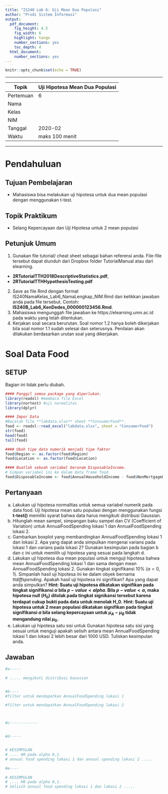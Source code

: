 ---
title: "IS240 Lab 6: Uji Mean Dua Populasi"
author: "Prodi Sistem Informasi"
output:
  pdf_document: 
    fig_height: 4.5
    fig_width: 6
    highlight: tango
    number_sections: yes
    toc_depth: 4
  html_document: 
    number_sections: yes
---

```{r setup, include=FALSE, message=FALSE, warning=FALSE}
knitr::opts_chunk$set(echo = TRUE)
```

******************************************************
Topik    | Uji Hipotesa Mean Dua Populasi        
---------|----------             
Pertemuan| 6   
Nama     |           
Kelas    |       
NIM      |    
Tanggal  | 2020-02
Waktu    | maks 100 menit     
******************************************************

# Pendahuluan

## Tujuan Pembelajaran

- Mahasiswa bisa melakukan uji hipotesa untuk dua mean populasi dengan menggunakan t-test.

## Topik Praktikum

- Selang Kepercayaan dan Uji Hipotesa untuk 2 mean populasi


## Petunjuk Umum

1. Gunakan file tutorial/ cheat sheet sebagai bahan referensi anda. File-file tersebut dapat diunduh dari Dropbox folder TutorialManual atau dari elearning.    
- **2RTutorialTTH2018DescriptiveStatistics.pdf**,
- **2RTutorialTTHHypothesisTesting.pdf**

2. Save as file Rmd dengan format  IS240NamaKelas_Lab6_NamaLengkap_NIM.Rmd dan ketikkan jawaban anda pada file tersebut. Contoh: **IS240B_Lab6_KenDedes_000000123456.Rmd**. 
3. Mahasiswa mengunggah file jawaban ke https://elearning.umn.ac.id pada waktu yang telah ditentukan. 
4. Kerjakan soal secara berurutan. Soal nomor 1.2 hanya boleh dikerjakan bila soal nomor 1.1 sudah selesai dan seterusnya. Penilaian akan dilakukan berdasarkan urutan soal yang dikerjakan. 

# Soal Data Food

## SETUP

Bagian ini tidak perlu diubah. 

```{r, message=FALSE, warning=FALSE}

#### Panggil semua package yang diperlukan.
library(readxl) #membaca file Excel
library(nortest) #uji normalitas
library(dplyr)

#### Impor Data
#Bacalah file **labdata.xlsx** sheet **ConsumerFood**. 
food <- readxl::read_excel("labdata.xlsx", sheet = "ConsumerFood")
str(food)
head(food)
tail(food)

#### Ubah tipe data numerik menjadi tipe faktor
food$Region <- as.factor(food$Region)
food$Location <- as.factor(food$Location)

#### Buatlah sebuah variabel beranam DisposableIncome. 
# Simpan variabel ini ke dalam data frame food. 
food$DisposableIncome <- food$AnnualHouseholdIncome - food$NonMortgageHouseholdDebt
```

## Pertanyaan

a. Lakukan uji hipotesa normalitas untuk semua variabel numerik pada data food. Uji hipotesa mean satu populasi dengan menggunakan fungsi **t-test()** memiliki syarat bahwa data harus mengikuti distribusi Gaussian.
b. Hitunglah mean sampel, simpangan baku sampel dan CV (Coefficient of Variation) untuk AnnualFoodSpending lokasi 1 dan AnnualFoodSpending lokasi 2. 
c. Gambarkan boxplot yang membandingkan AnnualFoodSpending lokasi 1 dan lokasi 2. Apa yang dapat anda simpulkan mengenai varians pada lokasi 1 dan varians pada lokasi 2? Gunakan kesimpulan pada bagian b dan c ini untuk memilih uji hipotesa yang sesuai pada langkah d. 
d. Lakukan uji hipotesa dua mean populasi untuk menguji hipotesa bahwa mean AnnualFoodSpending lokasi 1 dan sama dengan mean AnnualFoodSpending lokasi 2. Gunakan tingkat signifikansi 10% ($\alpha = 0,1$). Simpanlah hasil uji hipotesa ini ke dalam obyek bernama *ttdiffspending*. Apakah hasil uji hipotesa ini signifikan? Apa yang dapat anda simpulkan?
**Hint: Suatu uji hipotesa dikatakan signifikan pada tingkat signifikansi $\alpha$ bila $p-value < alpha$. Bila $p-value < \alpha$, maka hipotesa null $(H_0)$ ditolak pada tingkat signikansi tersebut karena terdapat cukup bukti pada data untuk menolak H_0.**
**Hint: Suatu uji hipotesa untuk 2 mean populasi dikatakan signifikan pada tingkat signifikansi $\alpha$ bila selang kepercayaan untuk $\mu_A - \mu_B$ tidak mengandung nilai $\mu_0$.** 
e. Lakukan uji hipotesa satu sisi untuk  Gunakan hipotesa satu sisi yang sesuai untuk menguji apakah selisih antara mean AnnualFoodSpending lokasi 1 dan lokasi 2 lebih besar dari 1000 USD. Tuliskan kesimpulan anda. 


## Jawaban

```{r message=FALSE, warning=FALSE}

#a-----

# ..... mengikuti distribusi Gaussian 


#b----
#filter untuk mendapatkan AnnualFoodSpending lokasi 1

#filter untuk mendapatkan AnnualFoodSpending lokasi 2



#c-------------


#d-----


# KESIMPULAN
# .... H0 pada alpha 0,1.
# annual food spending lokasi 1 dan annual spending lokasi 2 .....

#e----

# KESIMPULAN
# .... H0 pada alpha 0,1.
# Selisih annual food spending lokasi 1 dan lokasi 2 .....
```


